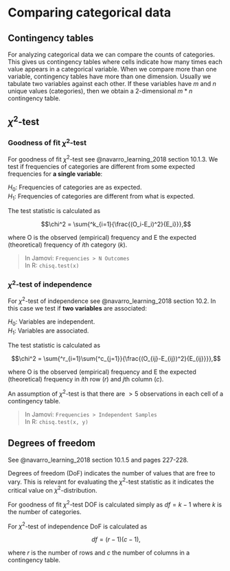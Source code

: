# Comparing categorical data

## Contingency tables

For analyzing categorical data we can compare the counts of categories. This gives us contingency tables where cells indicate how many times each value appears in a categorical variable. When we compare more than one variable, contingency tables have more than one dimension. Usually we tabulate two variables against each other. If these variables have $m$ and $n$ unique values (categories), then we obtain a 2-dimensional $m*n$ contingency table.

## $\chi^2$-test

### Goodness of fit $\chi^2$-test

For goodness of fit $\chi^2$-test see @navarro_learning_2018 section 10.1.3. We test if frequencies of categories are different from some expected frequencies for **a single variable**:

$H_0$: Frequencies of categories are as expected.  
$H_1$: Frequencies of categories are different from what is expected.

The test statistic is calculated as

$$\chi^2 = \sum{^k_{i=1}{\frac{(O_i-E_i)^2}{E_i}}},$$ 

where O is the observed (empirical) frequency and E the expected (theoretical) frequency of $i$th category ($k$).

> In Jamovi: `Frequencies > N Outcomes `  
> In R: `chisq.test(x)`

### $\chi^2$-test of independence

For $\chi^2$-test of independence see @navarro_learning_2018 section 10.2. In this case we test if **two variables** are associated:

$H_0$: Variables are independent.  
$H_1$: Variables are associated.

The test statistic is calculated as

$$\chi^2 = \sum{^r_{i=1}\sum{^c_{j=1}}{\frac{(O_{ij}-E_{ij})^2}{E_{ij}}}},$$ 

where O is the observed (empirical) frequency and E the expected (theoretical) frequency in $i$th row ($r$) and $j$th column ($c$).

An assumption of $\chi^2$-test is that there are $>5$ observations in each cell of a contingency table.

> In Jamovi: `Frequencies > Independent Samples`  
> In R: `chisq.test(x, y)`

## Degrees of freedom

See @navarro_learning_2018 section 10.1.5 and pages 227-228.

Degrees of freedom (DoF) indicates the number of values that are free to vary. This is relevant for evaluating the $\chi^2$-test statistic as it indicates the critical value on $\chi^2$-distribution. 

For goodness of fit $\chi^2$-test DOF is calculated simply as $df = k - 1$ where $k$ is the number of categories.

For $\chi^2$-test of independence DoF is calculated as

$$df = (r - 1)(c - 1),$$ 

where $r$ is the number of rows and $c$ the number of columns in a contingency table.